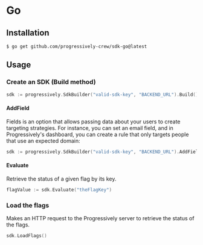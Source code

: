 # Go

## Installation <a href="#installation" id="installation"></a>

```
$ go get github.com/progressively-crew/sdk-go@latest
```

## Usage <a href="#usage" id="usage"></a>

### Create an SDK (Build method)

```go
sdk := progressively.SdkBuilder("valid-sdk-key", "BACKEND_URL").Build()
```

#### AddField

Fields is an option that allows passing data about your users to create targeting strategies. For instance, you can set an email field, and in Progressively's dashboard, you can create a rule that only targets people that use an expected domain:

```go
sdk := progressively.SdkBuilder("valid-sdk-key", "BACKEND_URL").AddField("email", "marvin.frachet@something.com").Build()
```

#### Evaluate

Retrieve the status of a given flag by its key.

```go
flagValue := sdk.Evaluate("theFlagKey")
```

### Load the flags

Makes an HTTP request to the Progressively server to retrieve the status of the flags.

```go
sdk.LoadFlags()
```

